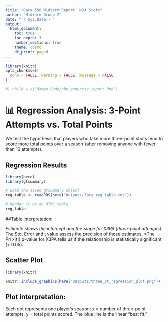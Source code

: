 ```yaml
---
title: "Data 550 Midterm Report: NBA Stats"
author: "Midterm Group 2"
date: "`r Sys.Date()`"
output: 
  html_document:
    toc: true
    toc_depth: 3
    number_sections: true
    theme: cosmo
    df_print: paged
---
```


```r
library(knitr)
opts_chunk$set(
  echo = FALSE, warning = FALSE, message = FALSE
)
```

```r
#| child = c("Ramya_Code/nba_generate_report.Rmd")
```

# 📊 Regression Analysis: 3-Point Attempts vs. Total Points

We test the hypothesis that players who take more three-point shots tend to score more total points over a season (after removing anyone with fewer than 10 attempts).

## Regression Results

```r
library(here)
library(gtsummary)

# Load the saved gtsummary object
reg_table <- readRDS(here("Outputs/3pts_reg_table.rds"))

# Render it as an HTML table
reg_table
```

##Table interpretation:

*Estimate shows the intercept and the slope for X3PA (three-point attempts).
*The Std. Error and t value assess the precision of those estimates.
*The Pr(>|t|) p-value for X3PA tells us if the relationship is statistically significant (< 0.05).

## Scatter Plot
```r

library(knitr)

knitr::include_graphics(here("Outputs/three_pt_regression_plot.png"))
```

## Plot interpretation:

Each dot represents one player’s season: x = number of three-point attempts, y = total points scored.
The blue line is the linear “best fit.” 